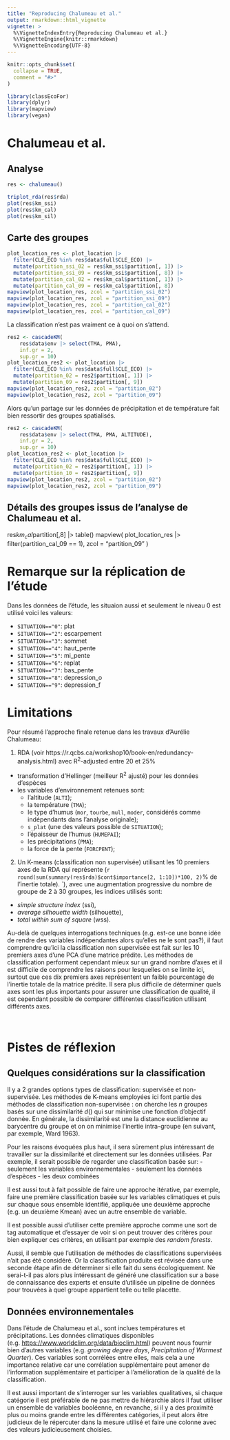 ```yaml
---
title: "Reproducing Chalumeau et al."
output: rmarkdown::html_vignette
vignette: >
  %\VignetteIndexEntry{Reproducing Chalumeau et al.}
  %\VignetteEngine{knitr::rmarkdown}
  %\VignetteEncoding{UTF-8}
---
```


```r
knitr::opts_chunk$set(
  collapse = TRUE,
  comment = "#>"
)
```

```r
library(classEcoFor)
library(dplyr)
library(mapview)
library(vegan)
```


# Chalumeau et al. 


## Analyse

```R
res <- chalumeau()
```

```R
triplot_rda(res$rda)
plot(res$km_ssi)
plot(res$km_cal)
plot(res$km_sil)
```

## Carte des groupes

```R
plot_location_res <- plot_location |>
  filter(CLE_ECO %in% res$data$full$CLE_ECO) |>
  mutate(partition_ssi_02 = res$km_ssi$partition[, 1]) |>
  mutate(partition_ssi_09 = res$km_ssi$partition[, 8]) |>
  mutate(partition_cal_02 = res$km_cal$partition[, 1]) |>
  mutate(partition_cal_09 = res$km_cal$partition[, 8])
mapview(plot_location_res, zcol = "partition_ssi_02")
mapview(plot_location_res, zcol = "partition_ssi_09")
mapview(plot_location_res, zcol = "partition_cal_02")
mapview(plot_location_res, zcol = "partition_cal_09")
```

La classification n'est pas vraiment ce à quoi on s'attend.

```R
res2 <- cascadeKM(
    res$data$env |> select(TMA, PMA), 
    inf.gr = 2, 
    sup.gr = 10)
plot_location_res2 <- plot_location |>
  filter(CLE_ECO %in% res$data$full$CLE_ECO) |>
  mutate(partition_02 = res2$partition[, 1]) |>
  mutate(partition_09 = res2$partition[, 9])
mapview(plot_location_res2, zcol = "partition_02")
mapview(plot_location_res2, zcol = "partition_09")
```

Alors qu'un partage sur les données de précipitation et de température fait bien ressortir des groupes spatialisés. 

```R
res2 <- cascadeKM(
    res$data$env |> select(TMA, PMA, ALTITUDE), 
    inf.gr = 2, 
    sup.gr = 10)
plot_location_res2 <- plot_location |>
  filter(CLE_ECO %in% res$data$full$CLE_ECO) |>
  mutate(partition_02 = res2$partition[, 1]) |>
  mutate(partition_10 = res2$partition[, 9])
mapview(plot_location_res2, zcol = "partition_02")
mapview(plot_location_res2, zcol = "partition_09")
```

## Détails des groupes issus de l'analyse de Chalumeau et al.

res$km_cal$partition[,8] |> table()
mapview(
    plot_location_res |> filter(partition_cal_09 == 1), 
    zcol = "partition_09"
  )



# Remarque sur la réplication de l'étude

Dans les données de l'étude, les situaion aussi et seulement le niveau 0 est utilisé voici les valeurs: 

- `SITUATION=="0"`: plat
- `SITUATION=="2"`: escarpement
- `SITUATION=="3"`: sommet
- `SITUATION=="4"`: haut_pente
- `SITUATION=="5"`: mi_pente
- `SITUATION=="6"`: replat
- `SITUATION=="7"`: bas_pente
- `SITUATION=="8"`: depression_o
- `SITUATION=="9"`: depression_f


# Limitations

Pour résumé l'approche finale retenue dans les travaux d'Aurélie Chalumeau:

1. RDA (voir https://r.qcbs.ca/workshop10/book-en/redundancy-analysis.html) avec R^2^-adjusted entre 20 et 25%
  - transformation d'Hellinger (meilleur R^2^ ajusté) pour les données d'espèces
  - les variables d'environnement retenues sont:
    - l'altitude (`ALTI`);
    - la température (`TMA`);
    - le type d'humus (`mor`, `tourbe`, `mull`, `moder`, considérés comme indépendants dans l'analyse originale);
    - `s_plat` (une des valeurs possible de `SITUATION`);
    - l'épaisseur de l'humus (`HUMEPAI`);
    - les précipitations (`PMA`);
    - la force de la pente (`FORCPENT`);

2. Un K-means (classification non supervisée) utilisant les 10 premiers axes de la RDA qui représente (`r round(sum(summary(res$rda)$cont$importance[2, 1:10])*100, 2)`% de l’inertie totale).
`), avec une augmentation progressive du nombre de groupe de 2 à 30 groupes, les indices utilisés sont:
  - *simple structure index* (ssi),
  - *average silhouette width* (silhouette),
  - *total within sum of square* (wss).

Au-delà de quelques interrogations techniques (e.g. est-ce une bonne idée de rendre des variables indépendantes alors qu'elles ne le sont pas?), il faut comprendre qu'ici la classification non supervisée est fait sur les 10 premiers axes d'une PCA d'une matrice prédite. Les méthodes de classification performent cependant mieux sur un grand nombre d'axes et il est difficile de comprendre les raisons pour lesquelles on se limite ici, surtout que ces dix premiers axes représentent un faible pourcentage de l'inertie totale de la matrice prédite. Il sera plus difficile de déterminer quels axes sont les plus importants pour assurer une classification de qualité, il est cependant possible de comparer différentes classification utilisant différents axes.

<br>


# Pistes de réflexion 

## Quelques considérations sur la classification 

Il y a 2 grandes options types de classification: supervisée et non-supervisée. Les méthodes de K-means employées ici font partie des méthodes de classification non-supervisée : on cherche les $n$ groupes basés sur une dissimilarité $d()$ qui sur minimise une fonction d'objectif donnée. En générale, la dissimilarité est une la distance euclidienne au barycentre du groupe et on on minimise l'inertie intra-groupe (en suivant, par exemple, Ward 1963). 

Pour les raisons évoquées plus haut, il sera sûrement plus intéressant de travailler sur la dissimilarité et directement sur les données utilisées. 
Par exemple, il serait possible de regarder une classification basée sur:
- seulement les variables environnementales
- seulement les données d'espèces
- les deux combinées

Il est aussi tout à fait possible de faire une approche itérative, par exemple, 
faire une première classification basée sur les variables climatiques et puis sur chaque sous ensemble identifié, appliquée une deuxième approche (e.g. un deuxième Kmean) avec un autre ensemble de variable.

Il est possible aussi d'utiliser cette première approche comme une sort de tag automatique et d'essayer de voir si on peut trouver des critères pour bien expliquer ces critères, en utilisant par exemple des *random forests*.

Aussi, il semble que l'utilisation de méthodes de classifications supervisées n'ait pas été considéré. Or la classification produite est révisée dans une seconde étape afin de déterminer si elle fait du sens écologiquement. Ne serai-t-il pas alors plus intéressant de généré une classification sur a base de connaissance des experts et ensuite d'utilisée un pipeline de données pour trouvées à quel groupe appartient telle ou telle placette. 



## Données environnementales 

Dans l'étude de Chalumeau et al., sont inclues températures et précipitations. Les données climatiques disponibles (e.g. <https://www.worldclim.org/data/bioclim.html>) peuvent nous fournir bien d'autres variables (e.g. *growing degree days*, *Precipitation of Warmest Quarter*). Ces variables sont corrélées entre elles, mais cela a une importance relative car une corrélation supplémentaire peut amener de l'information supplémentaire et participer à l'amélioration de la qualité de la classification.

Il est aussi important de s'interroger sur les variables qualitatives, si chaque catégorie il est préférable de ne pas mettre de hiérarchie alors il faut utiliser un ensemble de variables booléenne, en revanche, si il y a des proximité plus ou moins grande entre les différentes catégories, il peut alors être judicieux de le répercuter dans la mesure utilisé et faire une colonne avec des valeurs judicieusement choisies.  